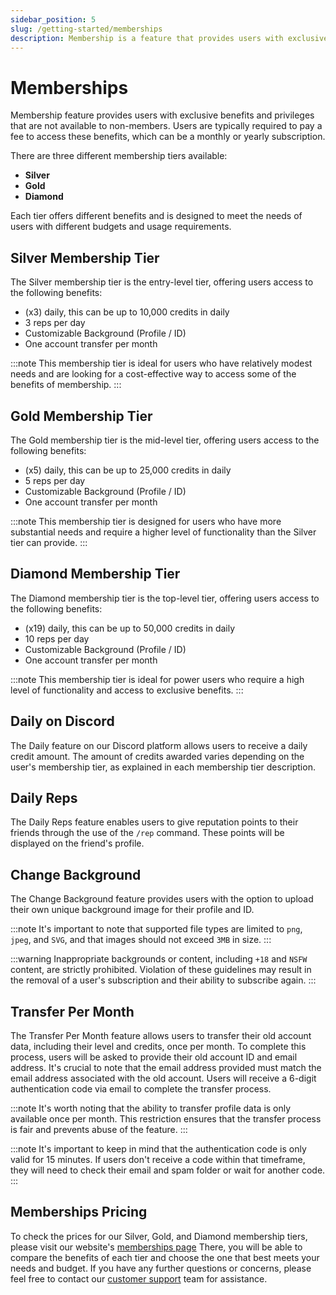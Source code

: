 ```yaml
---
sidebar_position: 5
slug: /getting-started/memberships
description: Membership is a feature that provides users with exclusive benefits and privileges
---
```


# Memberships

Membership feature provides users with exclusive benefits and privileges that are not available to non-members. Users are typically required to pay a fee to access these benefits, which can be a monthly or yearly subscription.

There are three different membership tiers available: 

- **Silver**
- **Gold** 
- **Diamond**

Each tier offers different benefits and is designed to meet the needs of users with different budgets and usage requirements.

## Silver Membership Tier

The Silver membership tier is the entry-level tier, offering users access to the following benefits:

- (x3) daily, this can be up to 10,000 credits in daily
- 3 reps per day
- Customizable Background (Profile / ID)
- One account transfer per month

:::note
This membership tier is ideal for users who have relatively modest needs and are looking for a cost-effective way to access some of the benefits of membership.
:::

## Gold Membership Tier

The Gold membership tier is the mid-level tier, offering users access to the following benefits:

- (x5) daily, this can be up to 25,000 credits in daily
- 5 reps per day
- Customizable Background (Profile / ID)
- One account transfer per month

:::note
This membership tier is designed for users who have more substantial needs and require a higher level of functionality than the Silver tier can provide.
:::

## Diamond Membership Tier

The Diamond membership tier is the top-level tier, offering users access to the following benefits:

- (x19) daily, this can be up to 50,000 credits in daily
- 10 reps per day
- Customizable Background (Profile / ID)
- One account transfer per month

:::note
This membership tier is ideal for power users who require a high level of functionality and access to exclusive benefits.
:::

## Daily on Discord

The Daily feature on our Discord platform allows users to receive a daily credit amount. The amount of credits awarded varies depending on the user's membership tier, as explained in each membership tier description.

## Daily Reps

The Daily Reps feature enables users to give reputation points to their friends through the use of the `/rep` command. These points will be displayed on the friend's profile. 

## Change Background

The Change Background feature provides users with the option to upload their own unique background image for their profile and ID.  

:::note
It's important to note that supported file types are limited to `png`, `jpeg`, and `SVG`, and that images should not exceed `3MB` in size. 
:::

:::warning
Inappropriate backgrounds or content, including `+18` and `NSFW` content, are strictly prohibited. Violation of these guidelines may result in the removal of a user's subscription and their ability to subscribe again.
:::

## Transfer Per Month

The Transfer Per Month feature allows users to transfer their old account data, including their level and credits, once per month. To complete this process, users will be asked to provide their old account ID and email address. It's crucial to note that the email address provided must match the email address associated with the old account. Users will receive a 6-digit authentication code via email to complete the transfer process. 

:::note
It's worth noting that the ability to transfer profile data is only available once per month. This restriction ensures that the transfer process is fair and prevents abuse of the feature.
:::

:::note
It's important to keep in mind that the authentication code is only valid for 15 minutes. If users don't receive a code within that timeframe, they will need to check their email and spam folder or wait for another code.
:::

## Memberships Pricing 

To check the prices for our Silver, Gold, and Diamond membership tiers, please visit our website's [memberships page](https://probot.io/memberships) There, you will be able to compare the benefits of each tier and choose the one that best meets your needs and budget. If you have any further questions or concerns, please feel free to contact our [customer support](https://discord.gg/probot) team for assistance.
